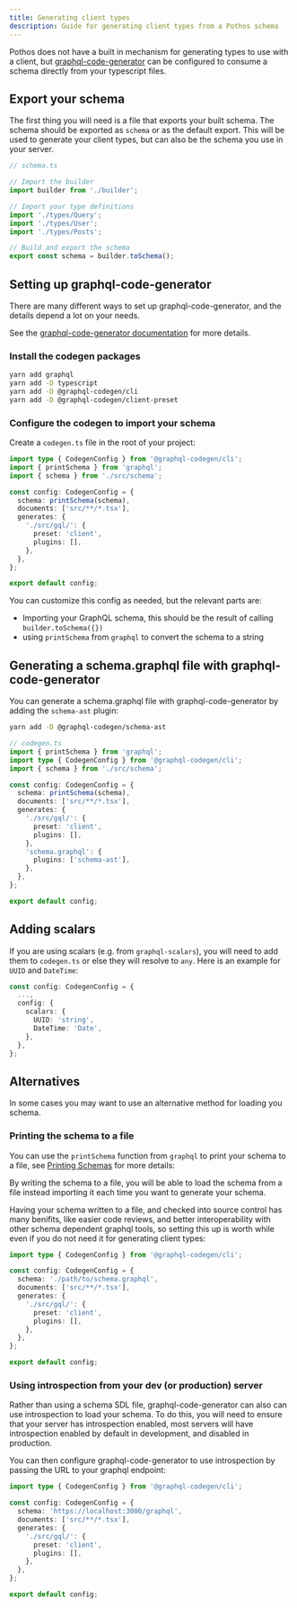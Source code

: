 ```yaml
---
title: Generating client types
description: Guide for generating client types from a Pothos schema
---
```


Pothos does not have a built in mechanism for generating types to use with a client, but
[graphql-code-generator](https://www.graphql-code-generator.com/) can be configured to consume a
schema directly from your typescript files.

## Export your schema

The first thing you will need is a file that exports your built schema. The schema should be
exported as `schema` or as the default export. This will be used to generate your client types, but
can also be the schema you use in your server.

```typescript
// schema.ts

// Import the builder
import builder from './builder';

// Import your type definitions
import './types/Query';
import './types/User';
import './types/Posts';

// Build and export the schema
export const schema = builder.toSchema();
```

## Setting up graphql-code-generator

There are many different ways to set up graphql-code-generator, and the details depend a lot on your
needs.

See the
[graphql-code-generator documentation](https://www.graphql-code-generator.com/docs/getting-started/installation)
for more details.

### Install the codegen packages

```bash
yarn add graphql
yarn add -D typescript
yarn add -D @graphql-codegen/cli
yarn add -D @graphql-codegen/client-preset
```

### Configure the codegen to import your schema

Create a `codegen.ts` file in the root of your project:

```typescript
import type { CodegenConfig } from '@graphql-codegen/cli';
import { printSchema } from 'graphql';
import { schema } from './src/schema';

const config: CodegenConfig = {
  schema: printSchema(schema),
  documents: ['src/**/*.tsx'],
  generates: {
    './src/gql/': {
      preset: 'client',
      plugins: [],
    },
  },
};

export default config;
```

You can customize this config as needed, but the relevant parts are:

- Importing your GraphQL schema, this should be the result of calling `builder.toSchema({})`
- using `printSchema` from `graphql` to convert the schema to a string

## Generating a schema.graphql file with graphql-code-generator

You can generate a schema.graphql file with graphql-code-generator by adding the `schema-ast`
plugin:

```bash
yarn add -D @graphql-codegen/schema-ast
```

```typescript
// codegen.ts
import { printSchema } from 'graphql';
import type { CodegenConfig } from '@graphql-codegen/cli';
import { schema } from './src/schema';

const config: CodegenConfig = {
  schema: printSchema(schema),
  documents: ['src/**/*.tsx'],
  generates: {
    './src/gql/': {
      preset: 'client',
      plugins: [],
    },
    'schema.graphql': {
      plugins: ['schema-ast'],
    },
  },
};

export default config;
```

## Adding scalars

If you are using scalars (e.g. from `graphql-scalars`), you will need to add them to `codegen.ts` or
else they will resolve to `any`. Here is an example for `UUID` and `DateTime`:

```typescript
const config: CodegenConfig = {
  ...,
  config: {
    scalars: {
      UUID: 'string',
      DateTime: 'Date',
    },
  },
};
```

## Alternatives

In some cases you may want to use an alternative method for loading you schema.

### Printing the schema to a file

You can use the `printSchema` function from `graphql` to print your schema to a file, see
[Printing Schemas](/docs/guide/printing-schemas) for more details:

By writing the schema to a file, you will be able to load the schema from a file instead importing
it each time you want to generate your schema.

Having your schema written to a file, and checked into source control has many benifits, like easier
code reviews, and better interoperability with other schema dependent graphql tools, so setting this
up is worth while even if you do not need it for generating client types:

```typescript
import type { CodegenConfig } from '@graphql-codegen/cli';

const config: CodegenConfig = {
  schema: './path/to/schema.graphql',
  documents: ['src/**/*.tsx'],
  generates: {
    './src/gql/': {
      preset: 'client',
      plugins: [],
    },
  },
};

export default config;
```

### Using introspection from your dev (or production) server

Rather than using a schema SDL file, graphql-code-generator can also can use introspection to load
your schema. To do this, you will need to ensure that your server has introspection enabled, most
servers will have introspection enabled by default in development, and disabled in production.

You can then configure graphql-code-generator to use introspection by passing the URL to your
graphql endpoint:

```typescript
import type { CodegenConfig } from '@graphql-codegen/cli';

const config: CodegenConfig = {
  schema: 'https://localhost:3000/graphql',
  documents: ['src/**/*.tsx'],
  generates: {
    './src/gql/': {
      preset: 'client',
      plugins: [],
    },
  },
};

export default config;
```
